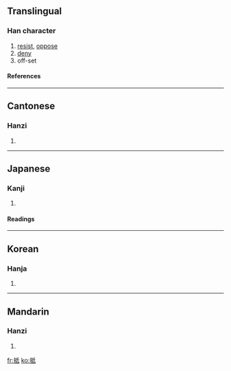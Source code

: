 {{see|扺}}

==Translingual==
===Han character===
{{Han char|rn=64|rad=手|as=05|sn=8|four=5204<sub>0</sub>|canj=手竹心一 (QHPM), 手竹女戈 (QHVI)}}
# [[resist]], [[oppose]]
# [[deny]]
# off-set
====References====
{{Han ref|kx=0423.120|dkj=11921|dj=0771.120|hdz=31855.080|uh=62B5|ud=25269|bh=A9E8|bd=43496}}
----
==Cantonese==
===Hanzi===
{{yue-hanzi|jyut=|y=dai2}}
# {{defn|Cantonese}}
----
==Japanese==
===Kanji===
{{ja-kanji|grade=|rs=手05}}
# {{defn|Japanese}} 
====Readings====
{{ja-readings|on=[[てい]] (tei)|kun=[[あたる]] (ataru), [[あてる]] (ateru)}}
----
==Korean==
===Hanja===
{{ko-hanja|hangeul=[[저]], [[지]]|eumhun=|rv=jeo, ji|mr=chŏ, chi|y=ce, ci}}
# {{defn|Korean}}
----
==Mandarin==
===Hanzi===
{{cmn-hanzi|pin=[[dǐ]] (di3), [[mā]] (ma1), [[mò]] (mo4)|wg=ti<sup>3</sup>, ma<sup>1</sup>, mo<sup>4</sup>}}
# {{defn|Mandarin}}

[[fr:抵]]
[[ko:抵]]
